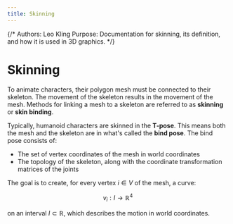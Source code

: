 ```yaml
---
title: Skinning
---
```


{/*
Authors: Leo Kling
Purpose: Documentation for skinning, its definition, and how it is used in 3D graphics.
*/}

# Skinning

To animate characters, their polygon mesh must be connected to their skeleton. The movement of the skeleton results in the movement of the mesh. Methods for linking a mesh to a skeleton are referred to as **skinning** or **skin binding**.

Typically, humanoid characters are skinned in the **T-pose**. This means both the mesh and the skeleton are in what's called the **bind pose**. The bind pose consists of:

* The set of vertex coordinates of the mesh in world coordinates
* The topology of the skeleton, along with the coordinate transformation matrices of the joints

The goal is to create, for every vertex $i \in V$ of the mesh, a curve:

$$
v_i: I \rightarrow \mathbb{R}^4
$$

on an interval $I \subset \mathbb{R}$, which describes the motion in world coordinates.
